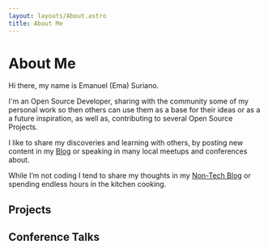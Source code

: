 ---
layout: layouts/About.astro
title: About Me
---


# About Me

Hi there, my name is Emanuel (Ema) Suriano.

I'm an Open Source Developer, sharing with the community some of my personal work so then others can use them as a base for their ideas or as a a future inspiration, as well as, contributing to several Open Source Projects.

I like to share my discoveries and learning with others, by posting new content in my [Blog](/blog) or speaking in many local meetups and conferences about.

While I’m not coding I tend to share my thoughts in my [Non-Tech Blog](https://write.as/emasuriano/) or spending endless hours in the kitchen cooking.

## Projects

<Projects />

## Conference Talks

<Talks />
